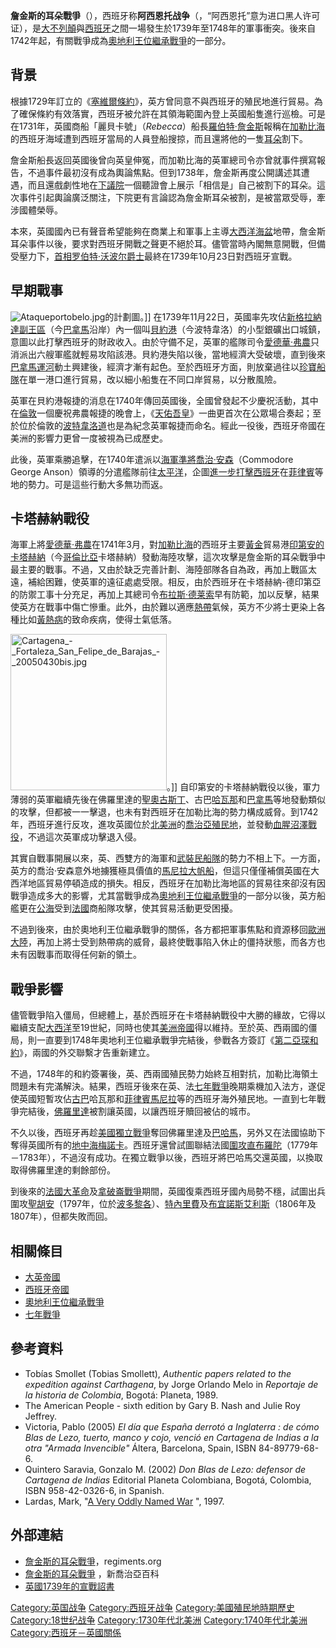 {{NoteTA
|G1=PoliticiansUK
|G2=UK Places
|G3=People
|G4=Country
}}
{{Infobox Military Conflict
|name= 詹金斯的耳朵戰爭
|partof=[[奧地利王位繼承戰爭|奧地利王位繼承戰爭]]
|image= [[File:War_jenkins_ear_west_indies_de.png|center]]
|caption=詹金斯的耳朵戰爭示意圖
|conflict= 詹金斯的耳朵戰爭
|date= 1739年–1748年
|place= 加勒比海、[[西属佛羅里達|西属佛羅里達]]及[[喬治亞省|喬治亞省]]
|result= 战前现状
|combatant1= [[File:Union_flag_1606_(Kings_Colors).svg|25px]] [[大英帝國|大英帝國]]
|combatant2= [[File:Bandera_de_España_1701-1760.svg|25px]] [[西班牙帝國|西班牙帝國]] 
|commander1= [[愛德華·弗農|愛德華·弗農]]<br/>[[詹姆士·歐格紹普|詹姆士·E·歐格紹普]]<br/>[[喬治·安森，第一代安森男爵|喬治·安森]]<br/>[[查爾斯·諾爾斯|查爾斯·諾爾斯]]
|commander2= [[布拉斯·德萊索|布拉斯·德萊索]]<br/>[[曼努埃爾·德·蒙提亞諾|曼努埃爾·德·蒙提亞諾]]<br/>[[安德雷斯·雷吉歐|安德雷斯·雷吉歐]]
| casualties1       = '''1739–1744年:'''<ref>{{cite book |title=Delphi Complete Works of Horace Walpole (Illustrated)|url=https://books.google.com/books?id=86GwCgAAQBAJ&pg=PT2902|quote=We have already lost seven millions of money and thirty thousand men in the Spanish war and all the fruit of all this blood and treasure is the glory of having Admiral Vernon's head on alehouse signs!|last1 = Walpole|first1 = Horace|year =  2015}}</ref><br>30,000人死亡<br>可能的大量受傷<br>407艘戰艦和商船損失{{sfn|Newman|Brown|Cummings|Fruchtman|1997|p=744}}<br>'''1745–1748年:'''<br>未知傷亡
| casualties2       = '''1739-1748年:'''{{sfn|Clodfelter|2017|p=78}}<br>11,000人傷亡<br>24艘戰艦損失
|}}
{{Campaignbox 詹金斯的耳朵戰爭}}
{{Campaignbox 英西戰爭}}
{{Campaignbox 西班牙殖民軍事活動}}

'''詹金斯的耳朵戰爭'''（{{Lang-en|'''War of Jenkins' Ear'''}}），西班牙称'''阿西恩托战争'''（{{lang-es|'''Guerra del Asiento'''}}，“阿西恩托”意为进口黑人许可证），是[[大不列顛王國|大不列顛]]與[[西班牙帝國|西班牙]]之間一場發生於1739年至1748年的軍事衝突。後來自1742年起，有關戰爭成為[[奧地利王位繼承戰爭|奧地利王位繼承戰爭]]的一部分。

==背景==
根據1729年訂立的《[[塞維爾條約|塞維爾條約]]》，英方曾同意不與西班牙的殖民地進行貿易。為了確保條約有效落實，西班牙被允許在其領海範圍內登上英國船隻進行巡檢。可是在1731年，英國商船「麗貝卡號」（''Rebecca''）船長[[羅伯特·詹金斯_(船長)|羅伯特·詹金斯]]報稱在[[加勒比海|加勒比海]]的西班牙海域遭到西班牙當局的人員登船搜掠，而且還將他的一隻[[耳朵|耳朵]]割下。

詹金斯船長返回英國後曾向英皇伸冤，而加勒比海的英軍總司令亦曾就事件撰寫報告，不過事件最初沒有成為輿論焦點。但到1738年，詹金斯再度公開講述其遭遇，而且還戲劇性地在[[英國下議院|下議院]]一個聽證會上展示「相信是」自己被割下的耳朵。這次事件引起輿論廣泛關注，下院更有言論認為詹金斯耳朵被割，是被當眾受辱，牽涉國體榮辱。

本來，英國國內已有聲音希望能夠在商業上和軍事上主導[[大西洋|大西洋]][[海盆|海盆]]地帶，詹金斯耳朵事件以後，要求對西班牙開戰之聲更不絕於耳。儘管當時內閣無意開戰，但備受壓力下，[[英國首相|首相]][[罗伯特·沃波尔|罗伯特·沃波尔爵士]]最終在1739年10月23日對西班牙宣戰。

==早期戰事==
[[File:Ataqueportobelo.jpg|right]]的計劃圖。]]
在1739年11月22日，英國率先攻佔[[新格拉納達副王區|新格拉納達副王區]]（今[[巴拿馬|巴拿馬]]沿岸）內一個叫[[波托韦洛|貝約港]]（今波特韋洛）的小型銀礦出口城鎮，意圖以此打擊西班牙的財政收入。由於守備不足，英軍的艦隊司令[[愛德華·弗農|愛德華·弗農]]只消派出六艘軍艦就輕易攻陷該港。貝約港失陷以後，當地經濟大受破壞，直到後來[[巴拿馬運河|巴拿馬運河]]動土興建後，經濟才漸有起色。至於西班牙方面，則放棄過往以[[西班牙珍寶船隊|珍寶船隊]]在單一港口進行貿易，改以細小船隻在不同口岸貿易，以分散風險。

英軍在貝約港報捷的消息在1740年傳回英國後，全國曾發起不少慶祝活動，其中在[[倫敦|倫敦]]一個慶祝弗農報捷的晚會上，《[[天佑吾皇|天佑吾皇]]》一曲更首次在公眾場合奏起；至於位於倫敦的[[波特韋洛道|波特韋洛道]]也是為紀念英軍報捷而命名。經此一役後，西班牙帝國在美洲的影響力更曾一度被視為已成歷史。

此後，英軍乘勝追擊，在1740年遣派以[[海軍準將|海軍準將]][[喬治·安森，第一代安森男爵|喬治·安森]]（Commodore George Anson）領導的分遣艦隊前往[[太平洋|太平洋]]，企圖[[喬治·安森環遊世界|進一步打擊西班牙]]在[[菲律賓|菲律賓]]等地的勢力。可是這些行動大多無功而返。

==卡塔赫納戰役==
{{main|印第安的卡塔赫納戰役}}

海軍上將[[愛德華·弗農|愛德華·弗農]]在1741年3月，對[[加勒比海|加勒比海]]的西班牙主要[[黃金|黃金]]貿易港[[卡塔赫纳_(哥伦比亚)|印第安的卡塔赫納]]（今[[哥倫比亞|哥倫比亞]]卡塔赫納）發動海陸攻擊，這次攻擊是詹金斯的耳朵戰爭中最主要的戰事。不過，又由於缺乏完善計劃、海陸部隊各自為政，再加上戰區太遠，補給困難，使英軍的遠征處處受限。相反，由於西班牙在卡塔赫納-德印第亞的防禦工事十分充足，再加上其總司令[[布拉斯·德莱索|布拉斯·德莱索]]早有防範，加以反擊，結果使英方在戰事中傷亡慘重。此外，由於難以適應[[熱帶|熱帶]]氣候，英方不少將士更染上各種比如[[黃熱病|黃熱病]]的致命疾病，使得士氣低落。

[[File:Cartagena_-_Fortaleza_San_Felipe_de_Barajas_-_20050430bis.jpg|250px]]。]]
自印第安的卡塔赫納戰役以後，軍力薄弱的英軍繼續先後在佛羅里達的[[聖奧古斯丁_(佛羅里達州)|聖奧古斯丁]]、古巴[[哈瓦那|哈瓦那]]和[[巴拿馬|巴拿馬]]等地發動類似的攻擊，但都被一一擊退，也未有對西班牙在加勒比海的勢力構成威脅。到1742年，西班牙進行反攻，進攻英國位於[[北美洲|北美洲]]的[[喬治亞州_(殖民地時期)|喬治亞殖民地]]，並發動[[血腥沼澤戰役|血腥沼澤戰役]]，不過這次英軍成功擊退入侵。

其實自戰事開展以來，英、西雙方的海軍和[[武裝民船|武裝民船隊]]的勢力不相上下。一方面，英方的喬治·安森意外地擄獲極具價值的[[馬尼拉大帆船|馬尼拉大帆船]]，但這只僅僅補償英國在大西洋地區貿易停頓造成的損失。相反，西班牙在加勒比海地區的貿易往來卻沒有因戰爭造成多大的影響，尤其當戰爭成為[[奧地利王位繼承戰爭|奧地利王位繼承戰爭]]的一部分以後，英方船艦更在[[公海|公海]]受到[[法國|法國]]商船隊攻擊，使其貿易活動更受困擾。

不過到後來，由於奧地利王位繼承戰爭的關係，各方都把軍事焦點和資源移回[[歐洲大陸|歐洲大陸]]，再加上將士受到熱帶病的威脅，最終使戰事陷入休止的僵持狀態，而各方也未有因戰事而取得任何新的領土。

==戰爭影響==
儘管戰爭陷入僵局，但總體上，基於西班牙在卡塔赫納戰役中大勝的緣故，它得以繼續支配[[大西洋|大西洋]]至19世紀，同時也使其[[西班牙帝國|美洲帝國]]得以維持。至於英、西兩國的僵局，則一直要到1748年奧地利王位繼承戰爭完結後，參戰各方簽訂《[[第二亞琛和約|第二亞琛和約]]》，兩國的外交聯繫才告重新建立。

不過，1748年的和約簽署後，英、西兩國殖民勢力始終互相對抗，加勒比海領土問題未有完滿解決。結果，西班牙後來在英、法[[七年戰爭|七年戰爭]]晚期乘機加入法方，遂促使英國短暫攻佔[[古巴|古巴]]哈瓦那和[[菲律賓|菲律賓]][[馬尼拉|馬尼拉]]等的西班牙海外殖民地。一直到七年戰爭完結後，[[佛羅里達州|佛羅里達]]被割讓英國，以讓西班牙贖回被佔的城市。

不久以後，西班牙再趁[[美國獨立戰爭|美國獨立戰爭]]奪回佛羅里達及[[巴哈馬|巴哈馬]]，另外又在法國協助下奪得英國所有的[[地中海|地中海]][[梅諾卡|梅諾卡]]。西班牙還曾試圖聯結法國[[直布羅陀大包圍|圍攻]][[直布羅陀|直布羅陀]]（1779年－1783年），不過沒有成功。在獨立戰爭以後，西班牙將巴哈馬交還英國，以換取取得佛羅里達的剩餘部份。

到後來的[[法國大革命|法國大革命]]及[[拿破崙戰爭|拿破崙戰爭]]期間，英國復乘西班牙國內局勢不穩，試圖出兵圍攻[[聖胡安戰役_(1797年)|聖胡安]]（1797年，位於[[波多黎各|波多黎各]]）、[[聖克魯斯-德特內里費戰役_(1797年)|特內里費]]及[[英軍進犯拉普拉塔河|布宜諾斯艾利斯]]（1806年及1807年），但都失敗而回。

==相關條目==
* [[大英帝國|大英帝國]]
* [[西班牙帝國|西班牙帝國]]
* [[奧地利王位繼承戰爭|奧地利王位繼承戰爭]]
* [[七年戰爭|七年戰爭]]

==參考資料==
*Tobías Smollet (Tobias Smollett), ''Authentic papers related to the expedition against Carthagena'', by Jorge Orlando Melo in ''Reportaje de la historia de Colombia'', Bogotá: Planeta, 1989.
* The American People - sixth edition by Gary B. Nash and Julie Roy Jeffrey.
* Victoria, Pablo (2005) ''El día que España derrotó a Inglaterra : de cómo Blas de Lezo, tuerto, manco y cojo, venció en Cartagena de Indias a la otra "Armada Invencible"'' Áltera, Barcelona, Spain, ISBN 84-89779-68-6.
* Quintero Saravia, Gonzalo M. (2002) ''Don Blas de Lezo: defensor de Cartagena de Indias'' Editorial Planeta Colombiana, Bogotá, Colombia, ISBN 958-42-0326-6,  in Spanish.
* Lardas, Mark, "[http://www.boat-links.com/books/Lardas/Lardas04.html A Very Oddly Named War] {{Wayback|url=http://www.boat-links.com/books/Lardas/Lardas04.html |date=20201112033249 }}", 1997.

==外部連結==
{{Commons|War of Jenkins' Ear|詹金斯的耳朵戰爭}}
* [https://web.archive.org/web/20060110085454/http://www.regiments.org/wars/18thcent/39jenkin.htm 詹金斯的耳朵戰爭]，regiments.org
* [http://www.georgiaencyclopedia.org/nge/Article.jsp?id=h-807 詹金斯的耳朵戰爭] {{Wayback|url=http://www.georgiaencyclopedia.org/nge/Article.jsp?id=h-807 |date=20130618075045 }}，新喬治亞百科
* [https://web.archive.org/web/20080917071706/http://www.mbamericana.com/War%20of%20Jenkins'%20Ear.htm 英國1739年的宣戰詔書]

{{大不列顛王國|state = collapsed}}
[[Category:英国战争|Category:英国战争]]
[[Category:西班牙战争|Category:西班牙战争]]
[[Category:美國殖民地時期歷史|Category:美國殖民地時期歷史]]
[[Category:18世纪战争|Category:18世纪战争]]
[[Category:1730年代北美洲|Category:1730年代北美洲]]
[[Category:1740年代北美洲|Category:1740年代北美洲]]
[[Category:西班牙－英國關係|Category:西班牙－英國關係]]